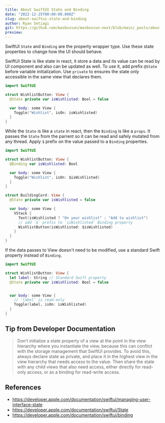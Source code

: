 ```yaml
---
title: About SwiftUI State and Binding
date: "2022-12-25T00:00:00.000Z"
slug: about-swiftui-state-and-binding
author: Ryan Setiagi
git: https://github.com/masbossun/masbossun-next/blob/main/_posts/about-swiftui-state-and-binding.mdx
preview:
---
```


SwiftUI `State` and `Binding` are the property wrapper type. Use these state properties to change how the UI should behave.

SwiftUI State is like state in react, it store a data and its value can be read by UI component and also can be updated as well. To use it, add prefix `@State` before variable initialization. Use `private` to ensures the state only accessible in the same view that declares them.

```swift
import SwiftUI

struct WishlistButton: View {
  @State private var isWishlisted: Bool = false

  var body: some View {
    Toggle("Wishlist", isOn: isWishlisted)
  }
}
```

While the `State` is like a `state` in react, then the `Binding` is like a `props`. It passes the `State` from the parrent so it can be read and safely mutated from any thread. Apply `$` prefix on the value passed to a `Binding` properties.

```swift
import SwiftUI

struct WishlistButton: View {
  @Binding var isWishlisted: Bool

  var body: some View {
    Toggle("Wishlist", isOn: $isWishlisted)
  }
}

struct BuildingCard: View {
  @State private var isWishlisted = false

  var body: some View {
    VStack {
      Text(isWishlisted ? "On your wishlist" : "Add to wishlist")
      // add `$` prefix to `isWishlisted` Binding property
      WishlistButton(isWishlisted: $isWishlisted)
    }
  }
}
```

If the data passes to View doesn't need to be modified, use a standard Swift property instead of `Binding`.

```swift
import SwiftUI

struct WishlistButton: View {
  let label: String // Standard Swift property
  @State private var isWishlisted: Bool = false


  var body: some View {
    // `label` is read-only
    Toggle(label, isOn: isWishlisted)
  }
}
```

## Tip from Developer Documentation

> Don’t initialize a state property of a view at the point in the view hierarchy where you instantiate the view, because this can conflict with the storage management that SwiftUI provides. To avoid this, always declare state as private, and place it in the highest view in the view hierarchy that needs access to the value. Then share the state with any child views that also need access, either directly for read-only access, or as a binding for read-write access.

## References

- https://developer.apple.com/documentation/swiftui/managing-user-interface-state
- https://developer.apple.com/documentation/swiftui/State
- https://developer.apple.com/documentation/swiftui/binding
